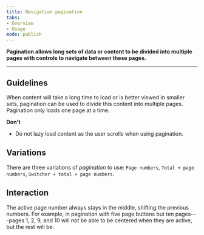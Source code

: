 ```yaml
---
title: Navigation pagination
tabs: 
- Overview
- Usage
mode: publish
---
```



**Pagination allows long sets of data or content to be divided into multiple pages with controls to navigate between these pages.**
<!--One to two sentences as an introduction to the component-->

***

## Guidelines
<!--List how to use it, sizes, widths, grid interactions, color allowances -->
When content will take a long time to load or is better viewed in smaller sets, pagination can be used to divide this content into multiple pages. Pagination only loads one page at a time. 


**Don't** 
<!--Bullet point list if needed -->
* Do not lazy load content as the user scrolls when using pagination. 


## Variations 
<!--One ### heading per frame in Figma, explaining each component in that frame. One 'content' section per variation if needed -->

There are three variations of *pagination* to use: `Page numbers`, `Total + page numbers`, `Switcher + total + page numbers`.


<Embed url="https://www.figma.com/file/0bGXR2sCwMVSDNyyzu5BXrO5/Desktop-UI?node-id=707%3A206" />


## Interaction

The active page number always stays in the middle, shifting the previous numbers. For example, in pagination with five page buttons but ten pages---pages 1, 2, 9, and 10 will not be able to be centered when they are active, but the rest will be. 
